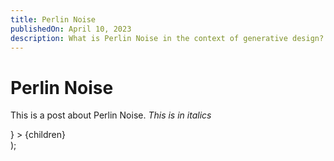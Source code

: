 ```yaml
---
title: Perlin Noise
publishedOn: April 10, 2023
description: What is Perlin Noise in the context of generative design?
---
```



# Perlin Noise

This is a post about Perlin Noise. _This is in italics_

<RotatingText body="perlin noise" />

  <Main
    meta={
      <Meta
        title="Next.js Boilerplate Presentation"
        description="Next js Boilerplate is the perfect starter code for your project. Build your React application with the Next.js framework."
      />
    }
  >
    {children}
  </Main>
);
